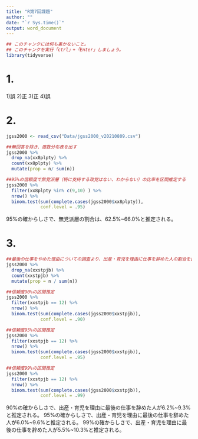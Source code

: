```yaml
---
title: "R第7回課題"
author: ""
date: "`r Sys.time()`"
output: word_document
---
```


```r
## このチャンクには何も書かないこと。
## このチャンクを実行「ctrl」+「Enter」しましょう。
library(tidyverse)
```

# 1.
1)誤
2)正
3)正
4)誤

# 2.
```r
jgss2000 <- read_csv("Data/jgss2000_v20210809.csv")

##無回答を除き、度数分布表を出す
jgss2000 %>% 
  drop_na(xx8plpty) %>% 
  count(xx8plpty) %>% 
  mutate(prop = n/ sum(n))

##95%の信頼度で無党派層（特に支持する政党はない、わからない）の比率を区間推定する
jgss2000 %>% 
  filter(xx8plpty %in% c(9,10) ) %>% 
  nrow() %>% 
  binom.test(sum(complete.cases(jgss2000$xx8plpty)),
             conf.level = .95)

```
95%の確からしさで、無党派層の割合は、62.5%~66.0%と推定される。

# 3.
```r
##最後の仕事をやめた理由についての調査より、出産・育児を理由に仕事を辞めた人の割合を区間推定を用いて推定する。
jgss2000 %>% 
  drop_na(xxstpjb) %>% 
  count(xxstpjb) %>% 
  mutate(prop = n / sum(n))

##信頼度90%の区間推定
jgss2000 %>% 
  filter(xxstpjb == 12) %>% 
  nrow() %>% 
  binom.test(sum(complete.cases(jgss2000$xxstpjb)),
             conf.level = .90)

##信頼度95%の区間推定
jgss2000 %>% 
  filter(xxstpjb == 12) %>% 
  nrow() %>% 
  binom.test(sum(complete.cases(jgss2000$xxstpjb)),
             conf.level = .95)

##信頼度99%の区間推定
jgss2000 %>% 
  filter(xxstpjb == 12) %>% 
  nrow() %>% 
  binom.test(sum(complete.cases(jgss2000$xxstpjb)),
             conf.level = .99)

```

90%の確からしさで、出産・育児を理由に最後の仕事を辞めた人が6.2%~9.3%と推定される。
95%の確からしさで、出産・育児を理由に最後の仕事を辞めた人が6.0%~9.6%と推定される。
99%の確からしさで、出産・育児を理由に最後の仕事を辞めた人が5.5%~10.3%と推定される。


